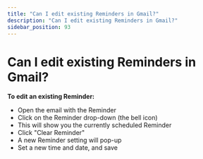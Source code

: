 ```yaml
---
title: "Can I edit existing Reminders in Gmail?"
description: "Can I edit existing Reminders in Gmail?"
sidebar_position: 93
---
```


# Can I edit existing Reminders in Gmail?

**To edit an existing Reminder:**
- Open the email with the Reminder
- Click on the Reminder drop-down (the bell icon)
- This will show you the currently scheduled Reminder
- Click "Clear Reminder"
- A new Reminder setting will pop-up
- Set a new time and date, and save